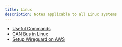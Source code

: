 ```yaml
---
title: Linux
description: Notes applicable to all Linux systems 
---
```


* [Useful Commands](/tech-notes/system/linux/command)
* [CAN Bus in Linux](/tech-notes/system/linux/canbus)
* [Setup Wireguard on AWS](/tech-notes/system/linux/wireguard-on-aws)
